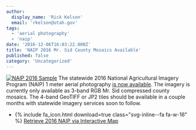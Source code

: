 ```yaml
---
author:
  display_name: 'Rick Kelson'
  email: 'rkelson@utah.gov'
tags:
  - 'aerial photography'
  - 'naip'
date: '2016-12-06T16:03:22.000Z'
title: 'NAIP 2016 Mr. Sid County Mosaics Available'
published: false
category: 'Uncategorized'
---
```


[![NAIP 2016 Sample](/images/404.png 'view project area map')](/images/404.png)
The statewide 2016 National Agricultural Imagery Program (NAIP) 1 meter aerial photography
<a href="{% link data/aerial-photography/naip/index.html %}">is
now available</a>. The imagery is currently only available as 3-band RGB Mr. Sid compressed county mosaics. The 4-band GeoTIFF or JP2 tiles should be available in a couple months with statewide imagery services soon to follow.

<ul class="dotless">
  <li>{% include fa_icon.html download=true class="svg-inline--fa fa-w-16" %} <a href="https://raster.utah.gov/?cat=NAIP%202016%20(1m)">Retrieve 2016 NAIP via Interactive Map</a></li>
</ul>

<Contacts subject={frontmatter.title} contactKey="imagery" />
